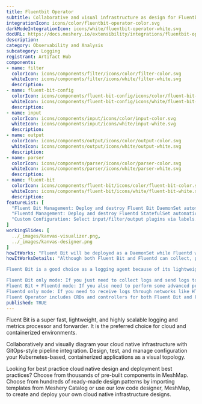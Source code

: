 ```yaml
---
title: Fluentbit Operator
subtitle: Collaborative and visual infrastructure as design for Fluentbit Operator
integrationIcon: icons/color/fluentbit-operator-color.svg
darkModeIntegrationIcon: icons/white/fluentbit-operator-white.svg
docURL: https://docs.meshery.io/extensibility/integrations/fluentbit-operator
description: 
category: Observability and Analysis
subcategory: Logging
registrant: Artifact Hub
components: 
- name: filter
  colorIcon: icons/components/filter/icons/color/filter-color.svg
  whiteIcon: icons/components/filter/icons/white/filter-white.svg
  description: 
- name: fluent-bit-config
  colorIcon: icons/components/fluent-bit-config/icons/color/fluent-bit-config-color.svg
  whiteIcon: icons/components/fluent-bit-config/icons/white/fluent-bit-config-white.svg
  description: 
- name: input
  colorIcon: icons/components/input/icons/color/input-color.svg
  whiteIcon: icons/components/input/icons/white/input-white.svg
  description: 
- name: output
  colorIcon: icons/components/output/icons/color/output-color.svg
  whiteIcon: icons/components/output/icons/white/output-white.svg
  description: 
- name: parser
  colorIcon: icons/components/parser/icons/color/parser-color.svg
  whiteIcon: icons/components/parser/icons/white/parser-white.svg
  description: 
- name: fluent-bit
  colorIcon: icons/components/fluent-bit/icons/color/fluent-bit-color.svg
  whiteIcon: icons/components/fluent-bit/icons/white/fluent-bit-white.svg
  description: 
featureList: [
  "Fluent Bit Management: Deploy and destroy Fluent Bit DaemonSet automatically.",
  "Fluentd Management: Deploy and destroy Fluentd StatefulSet automatically.",
  "Custom Configuration: Select input/filter/output plugins via labels."
]
workingSlides: [
  ../_images/kanvas-visualizer.png,
  ../_images/kanvas-designer.png
]
howItWorks: "Fluent Bit will be deployed as a DaemonSet while Fluentd will be deployed as a StatefulSet. "
howItWorksDetails: "Although both Fluent Bit and Fluentd can collect, process(parse and filter) and then forward log to the final destinations, still they have strengths in different aspects.

Fluent Bit is a good choice as a logging agent because of its lightweight and efficiency, while Fluentd is more powerful to perform advanced processing on logs because of its rich plugins.

Fluent Bit only mode: If you just need to collect logs and send logs to the final destinations, all you need is Fluent Bit.
Fluent Bit + Fluentd mode: If you also need to perform some advanced processing on the logs collected or send to more sinks, then you also need Fluentd.
Fluentd only mode: If you need to receive logs through networks like HTTP or Syslog and then process and send the log to the final sinks, you only need Fluentd.
Fluent Operator includes CRDs and controllers for both Fluent Bit and Fluentd which allows you to config your log processing pipelines in the 3 modes mentioned above as you wish."
published: TRUE
---
```

<p>
Fluent Bit is a super fast, lightweight, and highly scalable logging and metrics processor and forwarder. It is the preferred choice for cloud and containerized environments.
</p>
<p>
    Collaboratively and visually diagram your cloud native infrastructure with GitOps-style pipeline integration. Design, test, and manage configuration your Kubernetes-based, containerized applications as a visual topology.
</p>
<p>
    Looking for best practice cloud native design and deployment best practices? Choose from thousands of pre-built components in MeshMap. Choose from hundreds of ready-made design patterns by importing templates from Meshery Catalog or use our low code designer, MeshMap, to create and deploy your own cloud native infrastructure designs.
</p>
